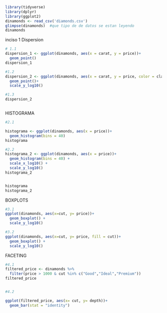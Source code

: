 
```r
library(tidyverse)
library(dplyr)
library(ggplot2)
dinamonds <- read_csv('diamonds.csv')
glimpse(dinamonds)  #que tipo de de datos se estan leyendo
dinamonds
```
inciso 1 Dispersion

```r
# 1.1
dispersion_1 <- ggplot(dinamonds, aes(x = carat, y = price))+
  geom_point()
dispersion_1

#1.2
dispersion_2 <- ggplot(dinamonds, aes(x = carat, y = price, color = clarity))+
  geom_point()+
  scale_y_log10()

#1.3
dispersion_2



```
HISTOGRAMA

```r
#2.1

histograma <- ggplot(dinamonds, aes(x = price))+
  geom_histogram(bins = 40)
histograma

#2.2
histograma_2 <- ggplot(dinamonds, aes(x = price))+
  geom_histogram(bins = 40) +
  scale_x_log10() +
  scale_y_log10()
histograma_2


histograma
histograma_2


```
BOXPLOTS
```r
#3.1
ggplot(dinamonds, aes(x=cut, y= price))+
  geom_boxplot() +
  scale_y_log10()

#3.2
ggplot(dinamonds, aes(x=cut, y= price, fill = cut))+
  geom_boxplot() +
  scale_y_log10()
```
FACETING
```r
#4.1
filtered_price <- dinamonds %>%
  filter(price > 1000 & cut %in% c("Good","Ideal","Premium"))
filtered_price


#4.2

ggplot(filtered_price, aes(x= cut, y= depth))+
  geom_bar(stat = "identity")
```


